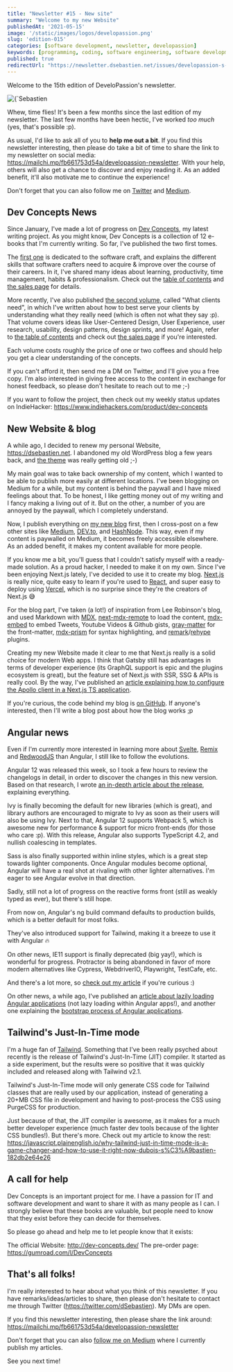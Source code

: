 ```yaml
---
title: "Newsletter #15 - New site"
summary: "Welcome to my new Website"
publishedAt: '2021-05-15'
image: '/static/images/logos/developassion.png'
slug: 'edition-015'
categories: [software development, newsletter, developassion]
keywords: [programming, coding, software engineering, software development, it, newsletter]
published: true
redirectUrl: "https://newsletter.dsebastien.net/issues/developassion-s-newsletter-15-new-site-763959"
---
```


Welcome to the 15th edition of DeveloPassion's newsletter.

<BlogPostCenteredContent>
  <Image
    alt={`Sebastien Dubois's Newsletter`}
    src={`/static/images/logos/developassion.png`}
    width={480}
    height={270}
    priority
  />
</BlogPostCenteredContent>

Whew, time flies! It's been a few months since the last edition of my newsletter. The last few months have been hectic, I've worked <i>too much</i> (yes, that's possible :p).

As usual, I'd like to ask all of you to <b>help me out a bit</b>. If you find this newsletter interesting, then please do take a bit of time to share the link to my newsletter on social media: https://mailchi.mp/fb661753d54a/developassion-newsletter. With your help, others will also get a chance to discover and enjoy reading it. As an added benefit, it'll also motivate me to continue the experience!

Don't forget that you can also follow me on <a href="https://dsebastien.medium.com" rel="noopener">Twitter</a> and <a href="https://dsebastien.medium.com" rel="noopener">Medium</a>.

## Dev Concepts News

Since January, I've made a lot of progress on <a href="http://dev-concepts.dev/" rel="noopener">Dev Concepts</a>, my latest writing project. As you might know, Dev Concepts is a collection of 12 e-books that I'm currently writing. So far, I've published the two first tomes.

The <a href="https://developassion.gumroad.com/l/DevConcepts-Volume-01-SoftwareCraft" rel="noopener">first one</a> is dedicated to the software craft, and explains the different skills that software crafters need to acquire & improve over the course of their careers. In it, I've shared many ideas about learning, productivity, time management, habits & professionalism. Check out the <a href="https://www.dev-concepts.dev/table-of-contents/#software-craft" rel="noopener">table of contents</a> and <a href="https://developassion.gumroad.com/l/DevConcepts-Volume-01-SoftwareCraft" rel="noopener">the sales page</a> for details.

More recently, I've also published <a href="https://developassion.gumroad.com/l/DevConcepts-Volume-02-WhatClientsNeed" rel="noopener">the second volume</a>, called "What clients need", in which I've written about how to best serve your clients by understanding what they really need (which is often not what they say :p). That volume covers ideas like User-Centered Design, User Experience, user research, usability, design patterns, design sprints, and more! Again, refer to <a href="https://dev-concepts.dev/table-of-contents/#what-clients-need" rel="noopener">the table of contents</a> and check out <a href="https://developassion.gumroad.com/l/DevConcepts-Volume-02-WhatClientsNeed" rel="noopener">the sales page</a> if you're interested.

Each volume costs roughly the price of one or two coffees and should help you get a clear understanding of the concepts.

If you can't afford it, then send me a DM on Twitter, and I'll give you a free copy. I'm also interested in giving free access to the content in exchange for honest feedback, so please don't hesitate to reach out to me ;-)

If you want to follow the project, then check out my weekly status updates on IndieHacker: https://www.indiehackers.com/product/dev-concepts

## New Website & blog

A while ago, I decided to renew my personal Website, https://dsebastien.net. I abandoned my old WordPress blog a few years back, and <a href="https://github.com/dsebastien/midnightlight" rel="noopener">the theme</a> was really getting old ;-)

My main goal was to take back ownership of my content, which I wanted to be able to publish more easily at different locations. I've been blogging on Medium for a while, but my content is behind the paywall and I have mixed feelings about that. To be honest, I like getting money out of my writing and I fancy making a living out of it. But on the other, a number of you are annoyed by the paywall, which I completely understand.

Now, I publish everything on <a href="https://dsebastien.net/blog" rel="noopener">my new blog</a> first, then I cross-post on a few other sites like <a href="https://dsebastien.medium.com/" rel="noopener">Medium</a>, <a href="https://dev.to/dsebastien" rel="noopener">DEV.to</a>, and <a href="https://hashnode.com/@dSebastien" rel="noopener">HashNode</a>. This way, even if my content is paywalled on Medium, it becomes freely accessible elsewhere. As an added benefit, it makes my content available for more people.

If you know me a bit, you'll guess that I couldn't satisfy myself with a ready-made solution. As a proud hacker, I needed to make it on my own. Since I've been enjoying Next.js lately, I've decided to use it to create my blog. <a href="https://nextjs.org/" rel="noopener">Next.js</a> is really nice, quite easy to learn if you're used to <a href="https://reactjs.org/" rel="noopener">React</a>, and super easy to deploy using <a href="https://vercel.com/" rel="noopener">Vercel</a>, which is no surprise since they're the creators of Next.js 😅

For the blog part, I've taken (a lot!) of inspiration from Lee Robinson's blog, and used Markdown with <a href="https://github.com/mdx-js/mdx" rel="noopener">MDX</a>, <a href="https://github.com/hashicorp/next-mdx-remote" rel="noopener">next-mdx-remote</a> to load the content, <a href="https://www.mdx-embed.com/" rel="noopener">mdx-embed</a> to embed Tweets, Youtube Videos & Github gists, <a href="https://www.npmjs.com/package/gray-matter" rel="noopener">gray-matter</a> for the front-matter, <a href="https://www.npmjs.com/package/mdx-prism" rel="noopener">mdx-prism</a> for syntax highlighting, and <a href="https://www.npmjs.com/package/remark" rel="noopener">remark</a>/<a href="https://github.com/rehypejs/rehype" rel="noopener">rehype</a> plugins.

Creating my new Website made it clear to me that Next.js really is a solid choice for modern Web apps. I think that Gatsby still has advantages in terms of developer experience (its GraphQL support is epic and the plugins ecosystem is great), but the feature set of Next.js with SSR, SSG & APIs is really cool. By the way, I've published an <a href="https://javascript.plainenglish.io/configuring-and-using-the-apollo-client-in-a-next-js-typescript-application-9de6b2258943" rel="noopener">article explaining how to configure the Apollo client in a Next.js TS application</a>.

If you're curious, the code behind my blog is <a href="https://github.com/dsebastien/website-dsebastien" rel="noopener">on GitHub</a>. If anyone's interested, then I'll write a blog post about how the blog works ;p

## Angular news

Even if I'm currently more interested in learning more about <a href="https://svelte.dev/" rel="noopener">Svelte</a>, <a href="https://remix.run/" rel="noopener">Remix</a> and <a href="https://redwoodjs.com/" rel="noopener">RedwoodJS</a> than Angular, I still like to follow the evolutions.

Angular 12 was released this week, so I took a few hours to review the changelogs in detail, in order to discover the changes in this new version. Based on that research, I wrote <a href="https://javascript.plainenglish.io/angular-12-in-depth-7741e759c72" rel="noopener">an in-depth article about the release</a>, explaining everything.

Ivy is finally becoming the default for new libraries (which is great), and library authors are encouraged to migrate to Ivy as soon as their users will also be using Ivy. Next to that, Angular 12 supports Webpack 5, which is awesome new for performance & support for micro front-ends (for those who care :p). With this release, Angular also supports TypeScript 4.2, and nullish coalescing in templates.

Sass is also finally supported within inline styles, which is a great step towards lighter components. Once Angular modules become optional, Angular will have a real shot at rivaling with other lighter alternatives. I'm eager to see Angular evolve in that direction.

Sadly, still not a lot of progress on the reactive forms front (still as weakly typed as ever), but there's still hope.

From now on, Angular's ng build command defaults to production builds, which is a better default for most folks.

They've also introduced support for Tailwind, making it a breeze to use it with Angular 🔥

On other news, IE11 support is finally deprecated (big yay!), which is wonderful for progress. Protractor is being abandoned in favor of more modern alternatives like Cypress, WebdriverIO, Playwright, TestCafe, etc.

And there's a lot more, so <a href="https://javascript.plainenglish.io/angular-12-in-depth-7741e759c72" rel="noopener">check out my article</a> if you're curious :)

On other news, a while ago, I've published an <a href="https://javascript.plainenglish.io/lazy-loading-angular-applications-62ee1518b219" rel="noopener">article about lazily loading Angular applications</a> (not lazy loading within Angular apps!), and another one explaining the <a href="https://javascript.plainenglish.io/how-angular-applications-boot-dubois-s%C3%A9bastien-d3eacbdc41b4" rel="noopener">bootstrap process of Angular applications</a>.

## Tailwind's Just-In-Time mode

I'm a huge fan of <a href="https://tailwindcss.com/" rel="noopener">Tailwind</a>. Something that I've been really psyched about recently is the release of Tailwind's Just-In-Time (JIT) compiler. It started as a side experiment, but the results were so positive that it was quickly included and released along with Tailwind v2.1.

Tailwind's Just-In-Time mode will only generate CSS code for Tailwind classes that are really used by our application, instead of generating a 20+MB CSS file in development and having to post-process the CSS using PurgeCSS for production.

Just because of that, the JIT compiler is awesome, as it makes for a much better developer experience (much faster dev tools because of the lighter CSS bundles!). But there's more. Check out my article to know the rest: https://javascript.plainenglish.io/why-tailwind-just-in-time-mode-is-a-game-changer-and-how-to-use-it-right-now-dubois-s%C3%A9bastien-182db2e64e26

## A call for help

Dev Concepts is an important project for me. I have a passion for IT and software development and want to share it with as many people as I can. I strongly believe that these books are valuable, but people need to know that they exist before they can decide for themselves.

So please go ahead and help me to let people know that it exists:

The official Website: http://dev-concepts.dev/
The pre-order page: https://gumroad.com/l/DevConcepts

## That's all folks!

I'm really interested to hear about what you think of this newsletter. If you have remarks/ideas/articles to share, then please don't hesitate to contact me through Twitter (https://twitter.com/dSebastien). My DMs are open.

If you find this newsletter interesting, then please share the link around: https://mailchi.mp/fb661753d54a/developassion-newsletter

Don't forget that you can also <a href="https://dsebastien.medium.com" rel="noopener">follow me on Medium</a> where I currently publish my articles.

See you next time!

<BlogPostSignature />
